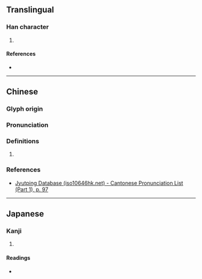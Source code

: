 {{character info/new}}
==Translingual==

===Han character===
{{Han char|rn=40|rad=宀|as=09|sn=12|four=|canj=JNBK|ids=⿱宀奐}}

# {{defn|Han|sort=宀09}}

====References====
* {{Han ref|kx=0289.040|dkj=07234|dj=0572.040|hdz=20943.070|uh=5BCF|ud=23503}}

----

==Chinese==
{{zh-forms}}

===Glyph origin===
{{Han etym}}

===Pronunciation===
{{zh-pron
|m=huán
|c=jyun4
|mc=y
|oc=y
|cat=
}}

===Definitions===
{{zh-hanzi}}

# {{rfdef|zh}}

===References===
* [http://www.iso10646hk.net/jp/document/download.jsp Jyutping Database (iso10646hk.net) - Cantonese Pronunciation List (Part 1), p. 97]

----

==Japanese==

===Kanji===
{{ja-kanji|grade=|rs=宀09}}

# {{defn|lang=ja|sort=宀09}}

====Readings====
* {{ja-readings|on=[[かん]] (kan), [[がん]] (gan)|kun=[[ぐるりとめぐらしたかき]] (gururitomegurashitakaki)}}